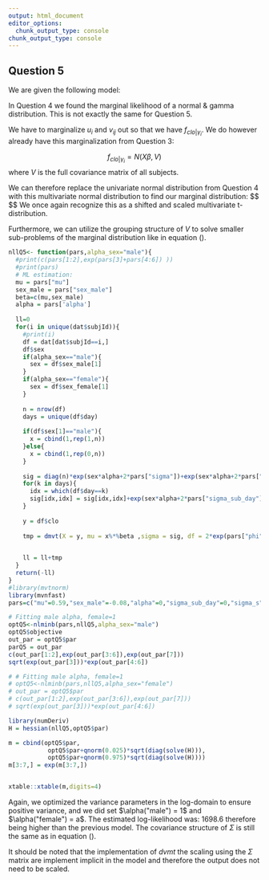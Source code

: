 ```yaml
---
output: html_document
editor_options: 
  chunk_output_type: console
chunk_output_type: console
---
```













## Question 5

We are given the following model: 
\begin{align}
clo_{i,j,k}|u_i, v_{ij},\gamma_i \sim& \mathcal{N}(\mu + \beta(sex_i)+u_i + v_{ij}, \sigma^2\alpha(sex_i)/\gamma_i)\\
u_i \sim& \mathcal{N}(0,\sigma_u^2\alpha(sex_i)/\gamma_i)\\
v_{ij} \sim& \mathcal{N}(0, \sigma_v^2\alpha(sex_i)/\gamma_i)\\
\gamma_i \sim& \mathcal{G}(1,\phi)
\end{align}

In Question 4 we found the marginal likelihood of a normal & gamma distribution. This is not exactly the same for Question 5.

We have to marginalize $u_i$ and $v_{ij}$ out so that we have $f_{clo|\gamma_i}$. We do however already have this marginalization from Question 3:

$$
\begin{equation}
f_{clo|\gamma_i} = N(X\beta,V)
\end{equation}
$$
where $V$ is the full covariance matrix of all subjects.

We can therefore replace the univariate normal distribution from Question 4 with this multivariate normal distribution to find our marginal distribution: 
$$
\begin{align}
L_M(y,\beta,\sigma_u,\sigma_v,\sigma,\phi) = & \int_0^{\infty} f_{clo|\gamma_i} (y;\gamma_i,\beta,\sigma,\sigma_u,\sigma_v)f_{\gamma}(\phi)\\

L_M(y,\beta,\sigma_u,\sigma_v,\sigma,\phi) = &\frac{1}{\sqrt{|\alpha(sex_i)V|}}\dfrac{\Gamma(\phi+1/2)}{(2\pi\phi)^{d/2}\Gamma(\phi)}\left( 1 + \dfrac{1}{2\phi}(y-X\beta)^T(\alpha(sex_i)V)^{-1}(y-X\beta)\right)^{-\phi-1/2}  
\end{align}
$$
We once again recognize this as a shifted and scaled multivariate t-distribution. 

Furthermore, we can utilize the grouping structure of $V$ to solve smaller sub-problems of the marginal distribution like in equation (\ref{eq:margin_Q3}).
```r

nllQ5<- function(pars,alpha_sex="male"){
  #print(c(pars[1:2],exp(pars[3]+pars[4:6]) ))
  #print(pars)
  # ML estimation:
  mu = pars["mu"]
  sex_male = pars["sex_male"]
  beta=c(mu,sex_male)
  alpha = pars['alpha']
  
  ll=0
  for(i in unique(dat$subjId)){
    #print(i)
    df = dat[dat$subjId==i,]
    df$sex
    if(alpha_sex=="male"){
      sex = df$sex_male[1]
    }
    if(alpha_sex=="female"){
      sex = df$sex_female[1]
    }
    
    n = nrow(df)
    days = unique(df$day)
    
    if(df$sex[1]=="male"){
      x = cbind(1,rep(1,n))
    }else{
      x = cbind(1,rep(0,n))
    }
    
    sig = diag(n)*exp(sex*alpha+2*pars["sigma"])+exp(sex*alpha+2*pars["sigma_s"])
    for(k in days){
      idx = which(df$day==k)
      sig[idx,idx] = sig[idx,idx]+exp(sex*alpha+2*pars["sigma_sub_day"])
    }
    
    y = df$clo
    
    tmp = dmvt(X = y, mu = x%*%beta ,sigma = sig, df = 2*exp(pars["phi"]),log=T)
    

    ll = ll+tmp
  }
  return(-ll)
}
#library(mvtnorm)
library(mvnfast)
pars=c("mu"=0.59,"sex_male"=-0.08,"alpha"=0,"sigma_sub_day"=0,"sigma_s"=0,"sigma"=0,"phi"=1)

# Fitting male alpha, female=1
optQ5<-nlminb(pars,nllQ5,alpha_sex="male")
optQ5$objective
out_par = optQ5$par
parQ5 = out_par
c(out_par[1:2],exp(out_par[3:6]),exp(out_par[7]))
sqrt(exp(out_par[3]))*exp(out_par[4:6])

# # Fitting male alpha, female=1
# optQ5<-nlminb(pars,nllQ5,alpha_sex="female")
# out_par = optQ5$par
# c(out_par[1:2],exp(out_par[3:6]),exp(out_par[7]))
# sqrt(exp(out_par[3]))*exp(out_par[4:6])

library(numDeriv)
H = hessian(nllQ5,optQ5$par)

m = cbind(optQ5$par,
           optQ5$par+qnorm(0.025)*sqrt(diag(solve(H))),
           optQ5$par+qnorm(0.975)*sqrt(diag(solve(H))))
m[3:7,] = exp(m[3:7,])


xtable::xtable(m,digits=4)

```

Again, we optimized the variance parameters in the log-domain to ensure positive variance, and we did set $\alpha("male") = 1$ and $\alpha("female") = a$. The estimated log-likelihood was: 1698.6 therefore being higher than the previous model. The covariance structure of $\Sigma$ is still the same as in equation (\ref{eq:Sigma_i}). 


\begin{table}[ht]
\centering
\begin{tabular}{rrrr}
  \hline
 & Estimate & 2.5\% & 97.5\% \\ 
  \hline
$\mu$ & 0.5943 & 0.5458 & 0.6428 \\ 
  $\beta$ & -0.0881 & -0.1430 & -0.0332 \\ 
  $\alpha$ & 0.3490 & 0.1270 & 0.9589 \\ 
  $\sigma_v$ & 0.0875 & 0.0584 & 0.1311 \\ 
  $\sigma_u$ & 0.0865 & 0.0531 & 0.1408 \\ 
  $\sigma$ & 0.0073 & 0.0050 & 0.0105 \\ 
  $\phi$ & 0.3737 & 0.2674 & 0.5222 \\ 
   \hline
\end{tabular}
\caption{This table shows the estimated parameters and their 95\% (Wald) confidence interval.}\label{tab:coef_q6}
\end{table}

It should be noted that the implementation of $dvmt$ the scaling using the $\Sigma$ matrix are implement implicit in the model and therefore the output does not need to be scaled. 






